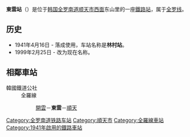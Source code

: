 {{朝鮮半島車站資訊
|公司色 = #0066b3
|文字色 = 
|站名 = 東雲站<br />{{lang|en|Dongun}}
|圖片 =
|pxl = 
|圖片說明 =
|所屬路線 = [[全罗线|全罗线]]
|車站編號 = 
|前一站 = [[開雲站|開雲]]
|前一站距離 = 3.2
|後一站距離 = 8.0
|後一站 = [[顺天站_(全罗南道)|顺天]]
|距離 =137.6
|起點站 = [[益山站|益山]]
|諺文 = 동운역
|朝鮮漢字 = 東雲驛
|文觀部式 =Dongun-yeok 
|馬-賴式 =
|副站名 = 
|停站路線數 = 
|所屬公司 = [[韩国铁道公社|韩国铁道公社]]
|所在地 =[[全罗南道|全罗南道]][[顺天市|顺天市]][[西面|西面]]东山里
|車站構造 = 地面車站
|月台配置 = 
|啟用年月日 =1941年4月16日 
|廢站年月日 = 
|上下車人次 =
|統計年度 =
|轉車 = 
|備註 = 
|全寬備註 = 
}}

'''東雲站'''（{{kor|諺=동운역|漢=東雲驛|羅=Dongun yeok|f=y}}）是位于[[韩国|韩国]][[全罗南道|全罗南道]][[顺天市|顺天市]][[西面|西面]]东山里的一座[[鐵路站|鐵路站]]，属于[[全罗线|全罗线]]。

== 历史 ==
*1941年4月16日 - 落成使用，车站名称是'''林村站'''。
*1999年2月25日 - 改为现在名称。

== 相鄰車站 ==
;韓國鐵道公社
:全羅線
::[[開雲站|開雲]]－'''東雲'''－[[順天站_(全羅南道)|順天]]

{{全罗线}}

[[Category:全罗南道铁路车站|Category:全罗南道铁路车站]]
[[Category:順天市|Category:順天市]]
[[Category:全羅線車站|Category:全羅線車站]]
[[Category:1941年啟用的鐵路車站|Category:1941年啟用的鐵路車站]]